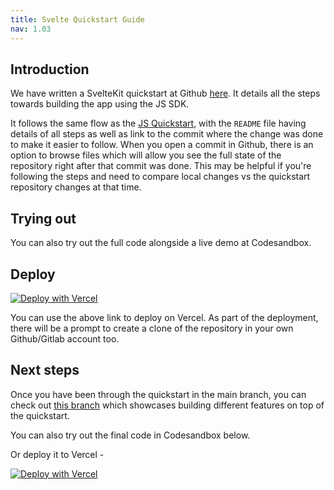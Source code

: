 ```yaml
---
title: Svelte Quickstart Guide
nav: 1.03
---
```


## Introduction

We have written a SvelteKit quickstart at Github [here](https://github.com/100mslive/svelte-100ms). It details all the steps towards building the app using the JS SDK.

It follows the same flow as the [JS Quickstart](./javascript-quickstart), with the `README` file having details of all steps as well as link to the commit where the change was done to make it easier to follow. When you open a commit in Github, there is an option to browse files which will allow you see the full state of the repository right after that commit was done. This may be helpful if you're following the steps and need to compare local changes vs the quickstart repository changes at that time.

## Trying out

You can also try out the full code alongside a live demo at Codesandbox.

<Codesandbox id="github/100mslive/svelte-100ms?module=/src/routes/JoinForm.svelte,/src/routes/Conference.svelte,/src/routes/Peer.svelte,/src/routes/Video.svelte,/src/routes/Footer.svelte&runonclick=1&forcerefresh=1" />

## Deploy

[![Deploy with Vercel](https://vercel.com/button)](https://vercel.com/new/clone?repository-url=https%3A%2F%2Fgithub.com%2F100mslive%2Fsvelte-100ms&project-name=svelte-100ms-video-call&repo-name=svelte-100ms-video-call&demo-title=Svelte%20%2B%20100ms&demo-description=A%20video%20call%20app%20built%20with%20SvelteKit%20and%20100ms&demo-url=https%3A%2F%2Fsvelte-100ms.vercel.app%2F&demo-image=https%3A%2F%2Fraw.githubusercontent.com%2F100mslive%2Fsvelte-100ms%2Fmain%2Fstatic%2Fconference.png)

You can use the above link to deploy on Vercel. As part of the deployment, there will be a prompt to create a clone of the repository in your own Github/Gitlab account too.

## Next steps

Once you have been through the quickstart in the main branch, you can check out [this branch](https://github.com/100mslive/svelte-100ms/tree/features) which showcases building different features on top of the quickstart.

You can also try out the final code in Codesandbox below.

<Codesandbox id="github/100mslive/svelte-100ms/tree/features?module=/src/routes/JoinForm.svelte,/src/routes/Conference.svelte,/src/routes/Peer.svelte,/src/routes/Video.svelte,/src/routes/Footer.svelte&runonclick=1&forcerefresh=1" />

Or deploy it to Vercel -

[![Deploy with Vercel](https://vercel.com/button)](https://vercel.com/new/clone?repository-url=https%3A%2F%2Fgithub.com%2F100mslive%2Fsvelte-100ms%2Ftree%2Ffeatures&project-name=svelte-100ms-video-call&repo-name=svelte-100ms-video-call&demo-title=Svelte%20%2B%20100ms&demo-description=A%20video%20call%20app%20built%20with%20SvelteKit%20and%20100ms&demo-url=https%3A%2F%2Fsvelte-100ms.vercel.app%2F&demo-image=https%3A%2F%2Fraw.githubusercontent.com%2F100mslive%2Fsvelte-100ms%2Fmain%2Fstatic%2Fconference.png)
